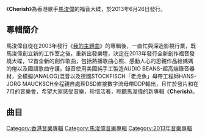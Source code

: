 {{inappropriate tone|time=2014-01-27T07:11:43+00:00}}
{{unreferenced|time=2014-01-27T06:53:54+00:00}}
{{Infobox album <!-- See Wikipedia:WikiProject_Albums -->
| name       = Cherish
| type       = [[專輯|專輯]]
| artist     = [[馬浚偉|馬浚偉]]
| cover      = 馬浚偉 Cherish.jpg
| released   = 2013年6月26日
| recorded   = 2013年
| genre      = [[粵語流行音樂|粵語流行音樂]]
| label      = [[環球唱片|環球唱片]] / [[小馬工作室|小馬工作室]]
<!-- 未知參數 | number     = 12 -->
| producer   = 二牛 / 溫應鴻
| prev_title = [[我的主題曲|我的主題曲]]
| prev_year  = 2003 <!-- 7月23日 -->
| next_title = [[Cherish_2|Cherish 2]]
| next_year  = 2014 <!-- 6月12日 -->
}}
《'''Cherish'''》為香港歌手[[馬浚偉|馬浚偉]]的福音大碟，於2013年6月26日發行。

== 專輯簡介 ==
馬浚偉自從在2003年發行《[[我的主題曲|我的主題曲]]》的專輯後，一直忙與深造影視行業，既馬浚偉創立新的工作室之後，重新出發樂壇，決定在2013年發行全新創作福音發燒大碟，12首全新的創作歌曲，包括熱播歌曲心照、感動人心的思親作品給媽媽的倦以及國語歌曲守護。錄音使用美國純手工製造AUDIO BEANS-超高端錄音器材，全模擬(ANALOG)混音以及德國STOCKFISCH「老虎魚」母帶工程師HANS-JORG MAUCKSCH全程親自處理DSD直接數字流母帶DDP輸出，且忙於發片和在7月的音樂會，希望大家感受音樂，珍惜活著，聆聽馬浚偉的新專輯《'''Cherish'''》。

== 曲目 ==
{{tracklist
| headline = 
| total_length = 45:18
| title_width = 16%

| all_arranger = [[溫應鴻|溫應鴻]]
| all_producer = [[溫應鴻|溫應鴻]]

| title1 = 心照
| music1 = [[馬浚偉|二牛]]
| lyrics1 = 二牛
| longnote1 = 
| length1 = 4:24

| title2 = 讓愛蔓延
| music2 = [[黃國章|黃國章]]
| lyrics2 = 黃國章
| longnote2 = 
| length2 = 3:57

| title3 = 只因有祢
| music3 = 二牛
| lyrics3 = 二牛
| longnote3 = 
| length3 = 3:15

| title4 = 不遇見
| music4 = 二牛
| lyrics4 = 二牛
| longnote4 = 
| length4 = 4:02

| title5 = 長伴不變
| music5 = 二牛
| lyrics5 = 二牛
| longnote5 = 
| length5 = 4:08

| title6 = 如願
| music6 = [[梁文福|梁文福]]
| lyrics6 = 梁文福
| longnote6 = 
| length6 = 4:19

| title7 = 給媽媽的「倦」
| music7 = 二牛
| lyrics7 = 二牛
| longnote7 = 旁白：[[劉燕萍|小金子]]
| length7 = 4:37

| title8 = 守護
| music8 = [[溫應鴻|溫應鴻]]
| lyrics8 = [[Ben_Tin|Ben Tin]]
| longnote8 = 
| length8 = 5:07

| title9 = 寬恕
| music9 = Ben Tin
| lyrics9 = Ben Tin
| longnote9 = 
| length9 = 3:53

| title10 = I Believe In You
| music10 = 溫應鴻
| lyrics10 = Ben Tin
| longnote10 = 
| length10 = 3:42

| title11 = 靜待那天
| music11 = 黃國章
| lyrics11 = 黃國章
| longnote11 = 
| length11 = 3:49
}}

[[Category:香港音樂專輯|Category:香港音樂專輯]]
[[Category:馬浚偉音樂專輯|Category:馬浚偉音樂專輯]]
[[Category:2013年音樂專輯|Category:2013年音樂專輯]]